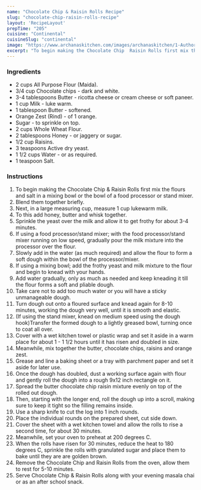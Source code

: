 ---
name: "Chocolate Chip & Raisin Rolls Recipe"
slug: "chocolate-chip-raisin-rolls-recipe"
layout: 'RecipeLayout'
prepTime: "205"
cuisine: "Continental"
cuisineSlug: "continental"
image: "https://www.archanaskitchen.com/images/archanaskitchen/1-Author/Madhuli_Ajay/Chocolate_Chip_and_Raisin_Rolls_original.jpg"
excerpt: "To begin making the Chocolate Chip  Raisin Rolls first mix the flours and salt in a mixing bowl or the bowl of a food processor or stand mixer"
---

### Ingredients

- 2 cups All Purpose Flour (Maida).
- 3/4 cup Chocolate chips - dark and white.
- 3-4 tablespoons Butter - ricotta cheese or cream cheese or soft paneer.
- 1 cup Milk - luke warm.
- 1 tablespoon Butter - softened.
- Orange Zest (Rind) - of 1 orange.
- Sugar - to sprinkle on top.
- 2 cups Whole Wheat Flour.
- 2 tablespoons Honey - or jaggery or sugar.
- 1/2 cup Raisins.
- 3 teaspoons Active dry yeast.
- 1 1/2 cups Water - or as required.
- 1 teaspoon Salt.

### Instructions

1. To begin making the Chocolate Chip & Raisin Rolls first mix the flours and salt in a mixing bowl or the bowl of a food processor or stand mixer.
1. Blend them together briefly.
1. Next, in a large measuring cup, measure 1 cup lukewarm milk.
1. To this add honey, butter and whisk together.
1. Sprinkle the yeast over the milk and allow it to get frothy for about 3-4 minutes.
1. If using a food processor/stand mixer; with the food processor/stand mixer running on low speed, gradually pour the milk mixture into the processor over the flour.
1. Slowly add in the water (as much required) and allow the flour to form a soft dough within the bowl of the processor/mixer.
1. If using a mixing bowl; add the frothy yeast and milk mixture to the flour and begin to knead with your hands.
1. Add water gradually, only as much as needed and keep kneading it till the flour forms a soft and pliable dough.
1. Take care not to add too much water or you will have a sticky unmanageable dough.
1. Turn dough out onto a floured surface and knead again for 8-10 minutes, working the dough very well, until it is smooth and elastic.
1. (If using the stand mixer, knead on medium speed using the dough hook)Transfer the formed dough to a lightly greased bowl, turning once to coat all over.
1. Cover with a wet kitchen towel or plastic wrap and set it aside in a warm place for about 1 - 1 1/2 hours until it has risen and doubled in size.
1. Meanwhile, mix together the butter, chocolate chips, raisins and orange zest.
1. Grease and line a baking sheet or a tray with parchment paper and set it aside for later use.
1. Once the dough has doubled, dust a working surface again with flour and gently roll the dough into a rough 9x12 inch rectangle on it.
1. Spread the butter chocolate chip raisin mixture evenly on top of the rolled out dough.
1. Then, starting with the longer end, roll the dough up into a scroll, making sure to keep it tight so the filling remains inside.
1. Use a sharp knife to cut the log into 1 inch rounds.
1. Place the individual rounds on the prepared sheet, cut side down.
1. Cover the sheet with a wet kitchen towel and allow the rolls to rise a second time, for about 30 minutes.
1. Meanwhile, set your oven to preheat at 200 degrees C.
1. When the rolls have risen for 30 minutes, reduce the heat to 180 degrees C, sprinkle the rolls with granulated sugar and place them to bake until they are are golden brown.
1. Remove the Chocolate Chip and Raisin Rolls from the oven, allow them to rest for 5-10 minutes.
1. Serve Chocolate Chip & Raisin Rolls along with your evening masala chai or as an after school snack.
